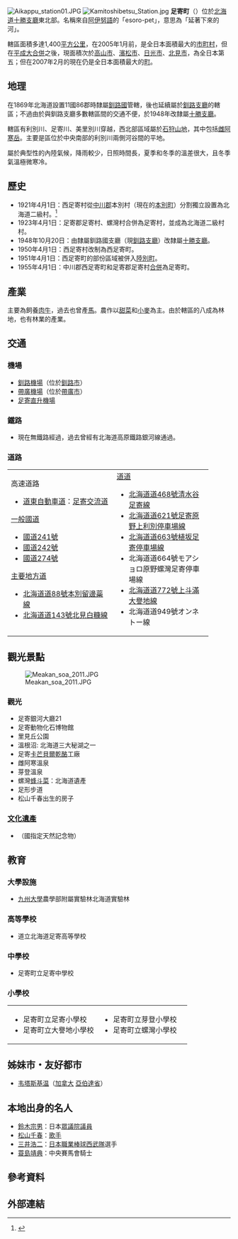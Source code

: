 {{日本町村
| 自治體名=足寄
| 町村=町
| 圖像=[[File:Onneto_and_Akan1_DSCN2488_20060805.JPG|240px]]
| 圖像說明=[[溫根沼|溫根沼]]、[[雌阿寒岳|雌阿寒岳]]與[[阿寒富士|阿寒富士]]
| 郡=足寄郡
| 町村章=[[File:Symbol_of_Ashoro,_Hokkaido.svg|100px]]
| 日文原名=足寄町
| 平假名=あしょろちょう
| 羅馬字拼音=Ashoro-chō
| 都道府縣=北海道
| 支廳=十勝支廳
| 編號=01647-1
| 面積=1,408.04
| 邊界未定=
| 人口=7,257
| 統計時間=2015年9月30日
| 自治體=[[上士幌町|上士幌町]]、[[本別町|本別町]]、[[陸別町|陸別町]]、[[置戶町|置戶町]]、[[津別町|津別町]]、[[白糠町|白糠町]]、[[釧路市|釧路市]]
| 樹=[[雲杉|雲杉]]
| 花=[[蝦夷紫杜鵑|蝦夷紫杜鵑]]
| 其他象徵物=町鳥
| 其他象徵=[[斑尾榛雞|斑尾榛雞]]
| 郵遞區號=089-3701
| 所在地=足寄郡足寄町北1條4丁目37番地
| 電話號碼=156-25-2141
| 外部連結={{url|https://www.town.ashoro.hokkaido.jp/}}
| 經度=
| 緯度=
| 地圖=[[File:Ashoro_in_Tokachi_Subprefecture.png|250px]]
| 註記=人口：[http://www.town.ashoro.hokkaido.jp/index.html 足寄町官方網頁]
}}
[[File:Aikappu_station01.JPG|thumb]]
[[File:Kamitoshibetsu_Station.jpg|thumb]]
'''足寄町'''（{{jpn|j=足寄町|hg=あしょろちょう|rm=Ashoro chō|f=y}}）位於[[北海道|北海道]][[十勝支廳|十勝支廳]]東北部。名稱來自[[阿伊努語|阿伊努語]]的「esoro-pet」，意思為「延著下來的河」。

轄區面積多達1,400[[平方公里|平方公里]]，在2005年1月前，是全日本面積最大的[[市町村|市町村]]，但在[[平成大合併|平成大合併]]之後，現面積次於[[高山市|高山市]]、[[濱松市|濱松市]]、[[日光市|日光市]]、[[北見市|北見市]]，為全日本第五；但在2007年2月的現在仍是全日本面積最大的[[町|町]]。

==地理==
在1869年北海道設置11國86郡時隸屬[[釧路國|釧路國]]管轄，後也延續屬於[[釧路支廳|釧路支廳]]的轄區；不過由於與釧路支廳多數轄區間的交通不便，於1948年改隸屬[[十勝支廳|十勝支廳]]。

轄區有利別川、足寄川、美里別川穿越，西北部區域屬於[[石狩山地|石狩山地]]，其中包括[[雌阿寒岳|雌阿寒岳]]。主要是區位於中央南部的利別川兩側河谷間的平地。

屬於典型性的內陸氣候，降雨較少，日照時間長，夏季和冬季的溫差很大，且冬季氣溫極微寒冷。

==歷史==
*1921年4月1日：西足寄村從[[中川郡_(十勝支廳)|中川郡]]本別村（現在的[[本別町|本別町]]）分割獨立設置為北海道二級村。<ref>{{Cite web| url=http://homepage1.nifty.com/ishato/tiri/sityoson/01hokkai/01_hokkai21.htm#kusiro| title=市町村的變遷 - 北海道［道東・道北］| publisher=ISSIE| accessdate=2008年7月20日| language=ja| deadurl=yes| archiveurl=https://web.archive.org/web/20091001194212/http://homepage1.nifty.com/ishato/tiri/sityoson/01hokkai/01_hokkai21.htm#kusiro| archivedate=2009年10月1日}}</ref>
*1923年4月1日：足寄郡足寄村、螺灣村合併為足寄村，並成為北海道二級村村。
*1948年10月20日：由隸屬釧路國支廳（現[[釧路支廳|釧路支廳]]）改隸屬[[十勝支廳|十勝支廳]]。
*1950年4月1日：西足寄村改制為西足寄町。
*1951年4月1日：西足寄町的部份區域被併入[[陸別町|陸別町]]。
*1955年4月1日：中川郡西足寄町和足寄郡足寄村[[市町村合併|合併]]為足寄町。

==產業==
主要為飼養[[肉牛|肉牛]]，過去也曾產[[馬|馬]]。農作以[[甜菜|甜菜]]和[[小麥|小麥]]為主。由於轄區的八成為林地，也有林業的產業。

==交通==
===機場===
*[[釧路機場|釧路機場]]（位於[[釧路市|釧路市]]）
*[[帶廣機場|帶廣機場]]（位於[[帶廣市|帶廣市]]）
*[[足寄直升機場|足寄直升機場]]

===鐵路===
*現在無鐵路經過，過去曾經有北海道高原鐵路銀河線通過。

===道路===
{| width="90%"
|-----
| valign="top" width="50%" |
;高速道路
*[[道東自動車道|道東自動車道]]：[[足寄交流道|足寄交流道]]
;[[一般國道|一般國道]]
*[[國道241號|國道241號]]
*[[國道242號|國道242號]]
*[[國道274號|國道274號]]
;[[主要地方道|主要地方道]]
*[[北海道道88號本別留邊蘂線|北海道道88號本別留邊蘂線]]
*[[北海道道143號北見白糠線|北海道道143號北見白糠線]]
| valign="top" |
;[[都道府縣道|道道]]
*[[北海道道468號清水谷足寄線|北海道道468號清水谷足寄線]]
*[[北海道道621號足寄原野上利別停車場線|北海道道621號足寄原野上利別停車場線]]
*[[北海道道663號植坂足寄停車場線|北海道道663號植坂足寄停車場線]]
*北海道道664號モアショロ原野螺灣足寄停車場線
*[[北海道道772號上斗滿大譽地線|北海道道772號上斗滿大譽地線]]
*北海道道949號オンネトー線
|}

==觀光景點==
[[File:Meakan_soa_2011.JPG|thumb]]
===觀光===
*足寄銀河大廳21
*足寄動物化石博物館
*里見丘公園
*溫根沼: 北海道三大秘湖之一
*足寄[[卡芒贝尔奶酪|卡芒貝爾乾酪]]工廠
*雌阿寒溫泉
*芽登溫泉
*螺灣[[蜂斗菜|蜂斗菜]]：北海道遺產
*足形步道
*松山千春出生的房子

===[[文化遺產|文化遺產]]===
*{{lang|ja|オンネトー湯の滝マンガン酸化物生成地}}（國指定天然記念物）

==教育==
=== 大學設施 ===
*[[九州大學|九州大學]]農學部附屬實驗林北海道實驗林

===高等學校===
*道立北海道足寄高等學校

===中學校===
*足寄町立足寄中學校

===小學校===

{| width="90%"
|-----
| valign="top" width="50%" |
*足寄町立足寄小學校
*足寄町立大譽地小學校
| valign="top" width="50%" |
*足寄町立芽登小學校
*足寄町立螺灣小學校
|}

==姊妹市・友好都市==
* {{flagicon|Canada}} [[韦塔斯基温|韦塔斯基温]]（[[加拿大|加拿大]] [[艾伯塔|亞伯達省]]）

==本地出身的名人==
*[[鈴木宗男|鈴木宗男]]：日本[[眾議院|眾議院]][[議員|議員]]
*[[松山千春|松山千春]]：[[歌手|歌手]]
*[[三井浩二|三井浩二]]：[[日本職業棒球|日本職業棒球]][[西武隊|西武隊]]選手
*[[蓑島靖典|蓑島靖典]]：中央賽馬會騎士

== 參考資料 ==
{{reflist}}

==外部連結==
{{commonscat|Ashoro, Hokkaido}}

{{十勝支廳}}
{{Authority control}}